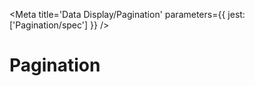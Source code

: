 

<Meta
  title='Data Display/Pagination'
  parameters={{ jest: ['Pagination/spec'] }}
/>

# Pagination

<Canvas>
  <Story name='Default'>
    <Pagination
      count={500}
      onSetItemsPerPage={action('setItemsPerPage')}
      onSetCurrent={action('setCurrent')}
    />
  </Story>
</Canvas>

<Canvas>
  <Story name='Divider'>
    <Pagination
      divider
      count={500}
      current={50}
      onSetItemsPerPage={action('setItemsPerPage')}
      onSetCurrent={action('setCurrent')}
    />
  </Story>
</Canvas>

<ArgsTable of={Pagination} />
